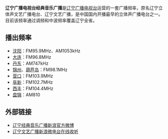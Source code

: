 {{not|辽宁广播电视台音乐广播}}
{{unreferenced|time=2014-10-25T06:04:04+00:00}}
{{广播电台
| 電臺名稱 = 辽宁广播电视台经典音乐广播
| 英文名稱 = 
| 原文名称 = 
| 電臺圖片檔案 =  
| 電臺圖片尺寸 = 160px
| 電臺圖片名稱 = 
| 通称 = 
| 缩写 =  
| 所屬國家 = {{CHN}}
| 總部所在 = {{CHN}}[[辽宁省|辽宁省]][[沈阳市|沈阳市]]
| 播放地區 = [[辽宁省|辽宁省]]
| 開播日期 = 1992年
| 停播日期 = 
| 電臺呼號 = 辽宁经典音乐广播
| 类型 = 
| 宗教 = 
| 主要语言 = [[普通话|普通话]]
| 使用频段= [[FM|FM]]、[[中波|中波]]
| 電臺口號 = 
| 隶属 = [[辽宁广播电视台|辽宁广播电视台]]
| 擁有者 = [[辽宁广播电视台|辽宁广播电视台]]
| 持股者 =
| 董事长 =  
| 前電臺名稱 = 辽宁人民广播电台立体声文艺台、辽宁人民广播电台文艺广播、辽宁广播电视台文艺广播
| 被取代名稱 = 
| 前頻道呼號 = 辽宁人民广播电台文艺广播、辽宁人民广播电台立体声文艺台
| 被取代呼號 =
| 集團同類頻道 = 
| 重播服務頻道 = 
| 電臺官方網站 =
| 無線廣播收聽地區01=[[辽宁省|辽宁省]] [[沈阳市|沈阳市]]
| 無線廣播頻道數01  = 95.9 MHz 1053KHz
| 無線廣播收聽地區02=[[辽宁省|辽宁省]] [[大连市|大连市]]
| 無線廣播頻道數02= 96.8 MHz
| 無線廣播收聽地區03=[[辽宁省|辽宁省]] [[丹东市|丹东市]]
| 無線廣播頻道數03= 747 KHz
| 無線廣播收聽地區04=[[辽宁省|辽宁省]] [[营口市|营口市]]
| 無線廣播頻道數04= 103.9 MHz
| 無線廣播收聽地區05=[[辽宁省|辽宁省]] [[阜新市|阜新市]]
| 無線廣播頻道數05= 102.7 MHz
| 無線廣播收聽地區06=[[辽宁省|辽宁省]] [[铁岭市|铁岭市]] [[西丰县|西丰县]]
| 無線廣播頻道數06= 104.4 MHz
| 無線廣播收聽地區07=[[辽宁省|辽宁省]] [[盘锦市|盘锦市]]
| 無線廣播頻道數07= 810 KMHz
| 無線廣播收聽地區08=[[辽宁省|辽宁省]] [[葫芦岛市|葫芦岛市]]
| 無線廣播頻道數08= 98.1 MHz
| 衛星電視供應商01 = [[中星6A|中星6A]]
| 衛星電視頻道數01 = 4006兆赫
}}
'''辽宁广播电视台经典音乐广播'''是[[辽宁广播电视台|辽宁广播电视台]]运营的一套广播频率，原名辽宁立体声文艺广播电台、辽宁文艺广播，是中国国内开播最早的立体声广播电台之一。目前该频率通过调频和中波频率覆盖辽宁全省。

==播出频率==
*[[沈阳|沈阳]]：FM95.9MHz、AM1053kHz
*[[大连|大连]]：FM96.8MHz
*[[丹东|丹东]]：AM747kHz
*[[锦州|锦州]]、[[葫芦岛|葫芦岛]]：FM98.1MHz
*[[营口|营口]]：FM103.9MHz
*[[阜新|阜新]]：FM102.7MHz
*[[西丰|西丰]]：FM104.4MHz
*[[盘锦|盘锦]]：AM810

==外部链接==
*[http://weibo.com/lnfm959 辽宁经典音乐广播新浪官方微博]
*[https://web.archive.org/web/20141024182136/http://radio.weibo.com/liaoning/fm959 辽宁文艺广播新浪微电台在线收听]

{{辽宁广播电视台}}